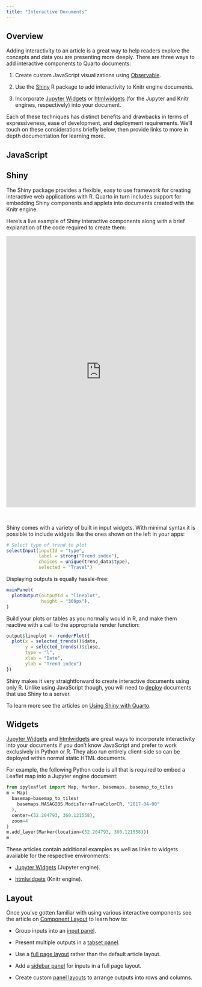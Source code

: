 ```yaml
---
title: "Interactive Documents"
---
```


## Overview

Adding interactivity to an article is a great way to help readers explore the concepts and data you are presenting more deeply. There are three ways to add interactive components to Quarto documents:

1.  Create custom JavaScript visualizations using [Observable](https://observablehq.com/@observablehq/five-minute-introduction).

2.  Use the [Shiny](https://shiny.rstudio.com) R package to add interactivity to Knitr engine documents.

3.  Incorporate [Jupyter Widgets](https://jupyter.org/widgets) or [htmlwidgets](https://www.htmlwidgets.org/) (for the Jupyter and Knitr engines, respectively) into your document.

Each of these techniques has distinct benefits and drawbacks in terms of expressiveness, ease of development, and deployment requirements. We'll touch on these considerations briefly below, then provide links to more in depth documentation for learning more.

## JavaScript

## Shiny

The Shiny package provides a flexible, easy to use framework for creating interactive web applications with R. Quarto in turn includes support for embedding Shiny components and applets into documents created with the Knitr engine.

Here's a live example of Shiny interactive components along with a brief explanation of the code required to create them:

::: {.border layout-ncol="2"}
```{=html}
 <iframe id="example1" src="https://gallery.shinyapps.io/goog-trend-index/" style="border: none; width: 100%; height: 720px" frameborder="0"></iframe>
```
<div>

<br/>

Shiny comes with a variety of built in input widgets. With minimal syntax it is possible to include widgets like the ones shown on the left in your apps:

``` r
# Select type of trend to plot
selectInput(inputId = "type", 
            label = strong("Trend index"),
            choices = unique(trend_data$type),
            selected = "Travel")
```

Displaying outputs is equally hassle-free:

``` r
mainPanel(
  plotOutput(outputId = "lineplot", 
             height = "300px"),
)
```

Build your plots or tables as you normally would in R, and make them reactive with a call to the appropriate render function:

``` r
output$lineplot <- renderPlot({
  plot(x = selected_trends()$date, 
       y = selected_trends()$close, 
       type = "l",
       xlab = "Date", 
       ylab = "Trend index")
})
```

</div>
:::

Shiny makes it very straightforward to create interactive documents using only R. Unlike using JavaScript though, you will need to [deploy](shiny/running#deployment) documents that use Shiny to a server.

To learn more see the articles on [Using Shiny with Quarto](shiny/).

## Widgets

[Jupyter Widgets](https://jupyter.org/widgets) and [htmlwidgets](https://www.htmlwidgets.org/) are great ways to incorporate interactivity into your documents if you don't know JavaScript and prefer to work exclusively in Python or R. They also run entirely client-side so can be deployed within normal static HTML documents.

For example, the following Python code is all that is required to embed a Leaflet map into a Jupyter engine document:

```python
from ipyleaflet import Map, Marker, basemaps, basemap_to_tiles
m = Map(
  basemap=basemap_to_tiles(
    basemaps.NASAGIBS.ModisTerraTrueColorCR, "2017-04-08"
  ),
  center=(52.204793, 360.121558),
  zoom=4
)
m.add_layer(Marker(location=(52.204793, 360.121558)))
m
```

These articles contain additional examples as well as links to widgets available for the respective environments:

-   [Jupyter Widgets](widgets/jupyter.qmd) (Jupyter engine).

-   [htmlwidgets](widgets/htmlwidgets.qmd) (Knitr engine).

## Layout

Once you've gotten familiar with using various interactive components see the article on [Component Layout](layout.qmd) to learn how to:

-   Group inputs into an [input panel](layout.qmd#input-panel).

-   Present multiple outputs in a [tabset panel](layout.qmd#tabset-panel).

-   Use a [full page layout](layout.qmd#full-page-layout) rather than the default article layout.

-   Add a [sidebar panel](layout.qmd#sidebar-panel) for inputs in a full page layout.

-   Create custom [panel layouts](layout.qmd#panel-layout) to arrange outputs into rows and columns.
